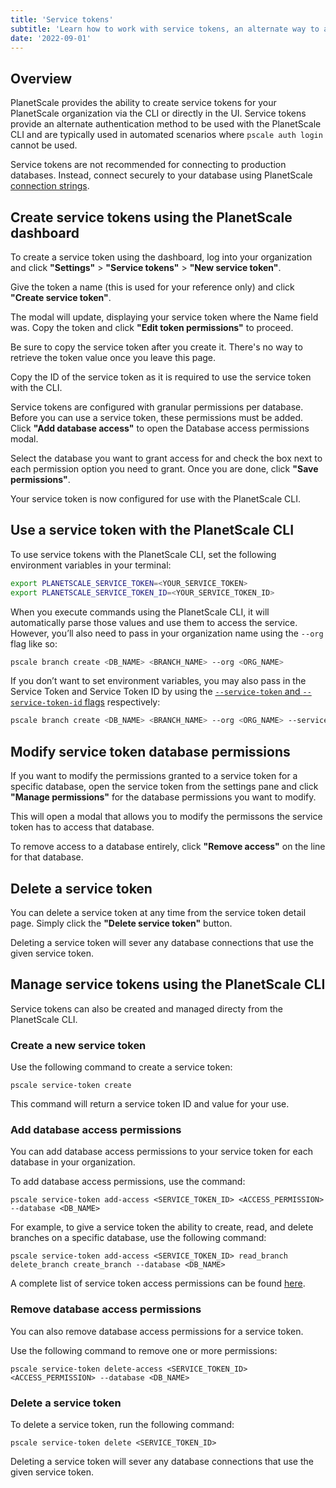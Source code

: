 ```yaml
---
title: 'Service tokens'
subtitle: 'Learn how to work with service tokens, an alternate way to autheticate with PlanetScale using the CLI.'
date: '2022-09-01'
---
```



## Overview

PlanetScale provides the ability to create service tokens for your PlanetScale organization via the CLI or directly in the UI. Service tokens provide an alternate authentication method to be used with the PlanetScale CLI and are typically used in automated scenarios where `pscale auth login` cannot be used.

<InfoBlock type='warning'>
  Service tokens are not recommended for connecting to production databases. Instead, connect securely to your database
  using PlanetScale <a href='/docs/concepts/connection-strings'>connection strings</a>.
</InfoBlock>

## Create service tokens using the PlanetScale dashboard

To create a service token using the dashboard, log into your organization and click **"Settings"** > **"Service tokens"** > **"New service token"**.

<ImageBlock alt='Service token settings page' src={settings} />

Give the token a name (this is used for your reference only) and click **"Create service token"**.

<ImageBlock alt='New service token pop-up modal' src={modal} />

The modal will update, displaying your service token where the Name field was. Copy the token and click **"Edit token permissions"** to proceed.

<InfoBlock type='tip'>
  Be sure to copy the service token after you create it. There's no way to retrieve the token value once you leave this page.
</InfoBlock>

<ImageBlock alt='Service token detail page' src={serviceToken} />

Copy the ID of the service token as it is required to use the service token with the CLI. 

Service tokens are configured with granular permissions per database. Before you can use a service token, these permissions must be added. Click **"Add database access"** to open the Database access permissions modal.

<ImageBlock alt="The service token configuration view." src={serviceTokenConfigView} />

Select the database you want to grant access for and check the box next to each permission option you need to grant. Once you are done, click **"Save permissions"**.

<ImageBlock alt="The Database access permissions modal." src={dbAccessPerms} />

Your service token is now configured for use with the PlanetScale CLI.

## Use a service token with the PlanetScale CLI

To use service tokens with the PlanetScale CLI, set the following environment variables in your terminal:

```bash
export PLANETSCALE_SERVICE_TOKEN=<YOUR_SERVICE_TOKEN>
export PLANETSCALE_SERVICE_TOKEN_ID=<YOUR_SERVICE_TOKEN_ID>
```

When you execute commands using the PlanetScale CLI, it will automatically parse those values and use them to access the service. However, you’ll also need to pass in your organization name using the `--org` flag like so:

```bash
pscale branch create <DB_NAME> <BRANCH_NAME> --org <ORG_NAME>
```

If you don’t want to set environment variables, you may also pass in the Service Token and Service Token ID by using the [`--service-token` and `--service-token-id` flags](/docs/reference/service-token) respectively:

```bash
pscale branch create <DB_NAME> <BRANCH_NAME> --org <ORG_NAME> --service-token <SERVICE_TOKEN> --service-token-id <SERVICE_TOKEN_ID>
```

## Modify service token database permissions

If you want to modify the permissions granted to a service token for a specific database, open the service token from the settings pane and click **"Manage permissions"** for the database permissions you want to modify.

<ImageBlock alt="The location of the Manage permissions option." src={modifyDbPerms} />

This will open a modal that allows you to modify the permissons the service token has to access that database.

<ImageBlock alt="The Database access permissions modal while modifying permissions." src={modifyDbPermsModal} />

To remove access to a database entirely, click **"Remove access"** on the line for that database.

<ImageBlock alt="Remove database access for a service token." src={removeAccess} />

## Delete a service token

You can delete a service token at any time from the service token detail page. Simply click the **"Delete service token"** button.

<ImageBlock alt="Delete service token." src={deleteToken} />

Deleting a service token will sever any database connections that use the given service token.

## Manage service tokens using the PlanetScale CLI

Service tokens can also be created and managed directy from the PlanetScale CLI.

### Create a new service token

Use the following command to create a service token:

```
pscale service-token create
```

This command will return a service token ID and value for your use.

### Add database access permissions

You can add database access permissions to your service token for each database in your organization.

To add database access permissions, use the command:

```
pscale service-token add-access <SERVICE_TOKEN_ID> <ACCESS_PERMISSION> --database <DB_NAME>
```

For example, to give a service token the ability to create, read, and delete branches on a specific database, use the following command:

```
pscale service-token add-access <SERVICE_TOKEN_ID> read_branch delete_branch create_branch --database <DB_NAME>
```

A complete list of service token access permissions can be found [here](/docs/reference/planetscale-cli#service-tokens-in-organizations).

### Remove database access permissions

You can also remove database access permissions for a service token.

Use the following command to remove one or more permissions:

```
pscale service-token delete-access <SERVICE_TOKEN_ID> <ACCESS_PERMISSION> --database <DB_NAME>
```

### Delete a service token

To delete a service token, run the following command:

```
pscale service-token delete <SERVICE_TOKEN_ID>
```

Deleting a service token will sever any database connections that use the given service token.
